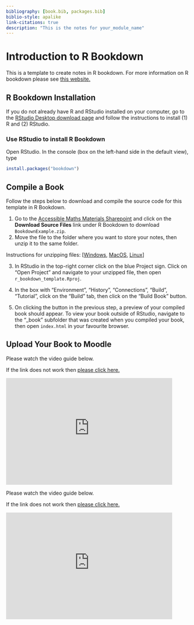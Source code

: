 ```yaml
---
bibliography: [book.bib, packages.bib]
biblio-style: apalike
link-citations: true
description: "This is the notes for your_module_name"
---
```


# Introduction to R Bookdown

This is a template to create notes in R bookdown. For more information on R bookdown please see [this website.](https://bookdown.org/yihui/bookdown/?target=_blank)

## R Bookdown Installation

::: note
If you do not already have R and RStudio installed on your computer, go to the [RStudio Desktop download page](https://posit.co/download/rstudio-desktop/?target=_blank) and follow the instructions to install (1) R and (2) RStudio.
:::

### Use RStudio to install R Bookdown {-}

Open RStudio. In the console (box on the left-hand side in the default view), type

``` r
install.packages("bookdown")
```

## Compile a Book
Follow the steps below to download and compile the source code for this template in R Bookdown.

1) Go to the [Accessible Maths Materials Sharepoint](https://uniofnottm.sharepoint.com/sites/AccessibleMathsMaterials?target=_blank) and click on the **Download Source Files** link under R Bookdown to download `BookdownExample.zip`.
2) Move the file to the folder where you want to store your notes, then unzip it to the same folder.

:::tip
Instructions for unzipping files: [[Windows](https://support.microsoft.com/en-us/windows/zip-and-unzip-files-f6dde0a7-0fec-8294-e1d3-703ed85e7ebc?target=_blank), [MacOS](https://support.apple.com/en-gb/guide/mac-help/mchlp2528/mac#:~:text=Unzip%20(expand)%20a%20compressed%20item,zip%20file.?target=_blank), [Linux](https://unstop.com/blog/how-to-unzip-a-file-in-linux?target=_blank)]
:::

3) In RStudio in the top-right corner click on the blue Project sign. Click on "Open Project" and navigate to your unzipped file, then open `r_bookdown_template.Rproj`.

4) In the box with "Environment", "History", "Connections", "Build", "Tutorial", click on the "Build" tab, then click on the "Build Book" button.

5) On clicking the button in the previous step, a preview of your compiled book should appear. To view your book outside of RStudio, navigate to the "_book" subfolder that was created when you compiled your book, then open `index.html` in your favourite browser.

## Upload Your Book to Moodle
Please watch the video guide below.

If the link does not work then [please click here.](https://mediaspace.nottingham.ac.uk/media/How+to+upload+R+bookdown+file+to+Moodle/1_la5eitil)

<iframe id="kaltura_player" src="https://cdnapisec.kaltura.com/p/1355621/sp/135562100/embedIframeJs/uiconf_id/13188771/partner_id/1355621?iframeembed=true&playerId=kaltura_player&entry_id=1_la5eitil&flashvars[streamerType]=auto&amp;flashvars[localizationCode]=en&amp;flashvars[leadWithHTML5]=true&amp;flashvars[sideBarContainer.plugin]=true&amp;flashvars[sideBarContainer.position]=left&amp;flashvars[sideBarContainer.clickToClose]=true&amp;flashvars[chapters.plugin]=true&amp;flashvars[chapters.layout]=vertical&amp;flashvars[chapters.thumbnailRotator]=false&amp;flashvars[streamSelector.plugin]=true&amp;flashvars[EmbedPlayer.SpinnerTarget]=videoHolder&amp;flashvars[dualScreen.plugin]=true&amp;flashvars[hotspots.plugin]=1&amp;flashvars[Kaltura.addCrossoriginToIframe]=true&amp;" width="456" height="292" allowfullscreen webkitallowfullscreen mozAllowFullScreen allow="autoplay *; fullscreen *; encrypted-media *" sandbox="allow-forms allow-same-origin allow-scripts allow-top-navigation allow-pointer-lock allow-popups allow-modals allow-orientation-lock allow-popups-to-escape-sandbox allow-presentation allow-top-navigation-by-user-activation" frameborder="0" title="Kaltura Player"></iframe>

Please watch the video guide below.

If the link does not work then [please click here.](https://mediaspace.nottingham.ac.uk/media/Clip+of+How+to+upload+R+Bookdown+html+to+Moodle/1_9hm74lrs)

<iframe id="kaltura_player" src="https://cdnapisec.kaltura.com/p/1355621/sp/135562100/embedIframeJs/uiconf_id/13188771/partner_id/1355621?iframeembed=true&playerId=kaltura_player&entry_id=1_9hm74lrs&flashvars[streamerType]=auto&amp;flashvars[localizationCode]=en&amp;flashvars[sideBarContainer.plugin]=true&amp;flashvars[sideBarContainer.position]=left&amp;flashvars[sideBarContainer.clickToClose]=true&amp;flashvars[chapters.plugin]=true&amp;flashvars[chapters.layout]=vertical&amp;flashvars[chapters.thumbnailRotator]=false&amp;flashvars[streamSelector.plugin]=true&amp;flashvars[EmbedPlayer.SpinnerTarget]=videoHolder&amp;flashvars[dualScreen.plugin]=true&amp;flashvars[hotspots.plugin]=1&amp;flashvars[Kaltura.addCrossoriginToIframe]=true&amp;&wid=1_0ysdz76w" width="456" height="292" allowfullscreen webkitallowfullscreen mozAllowFullScreen allow="autoplay *; fullscreen *; encrypted-media *" sandbox="allow-downloads allow-forms allow-same-origin allow-scripts allow-top-navigation allow-pointer-lock allow-popups allow-modals allow-orientation-lock allow-popups-to-escape-sandbox allow-presentation allow-top-navigation-by-user-activation" frameborder="0" title="Clip of How to upload R Bookdown html to Moodle"></iframe>
